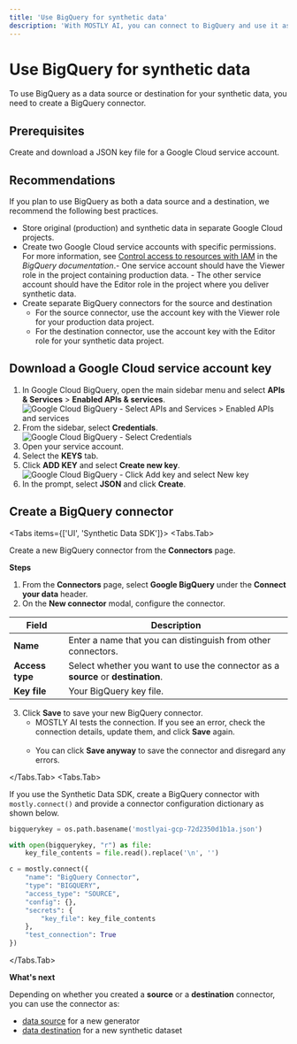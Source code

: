 ```yaml
---
title: 'Use BigQuery for synthetic data'
description: 'With MOSTLY AI, you can connect to BigQuery and use it as a data source or destination for your synthetic data.'
---
```



# Use BigQuery for synthetic data

To use BigQuery as a data source or destination for your synthetic data, you need to create a BigQuery connector.

## Prerequisites

Create and download a JSON key file for a Google Cloud service account.

## Recommendations

If you plan to use BigQuery as both a data source and a destination, we recommend the following best practices.

- Store original (production) and synthetic data in separate Google Cloud projects.
- Create two Google Cloud service accounts with specific permissions.
  <Callout>For more information, see [Control access to resources with IAM](https://cloud.google.com/bigquery/docs/control-access-to-resources-iam) in the _BigQuery documentation_.</Callout>- One service account should have the Viewer role in the project containing production data. - The other service account should have the Editor role in the project where you deliver synthetic data.
- Create separate BigQuery connectors for the source and destination
  - For the source connector, use the account key with the Viewer role for your production data project.
  - For the destination connector, use the account key with the Editor role for your synthetic data project.

## Download a Google Cloud service account key

1. In Google Cloud BigQuery, open the main sidebar menu and select **APIs & Services** > **Enabled APIs & services**.
   <Image src="/docimages/connectors/bigquery/bigquery-apis-services.webp" alt="Google Cloud BigQuery - Select APIs and Services > Enabled APIs and services" width={350} height={500} />
2. From the sidebar, select **Credentials**.
   <Image src="/docimages/connectors/bigquery/bigquery-sidebar-select-credentials.webp" alt="Google Cloud BigQuery - Select Credentials" width={175} height={500} />
3. Open your service account.
4. Select the **KEYS** tab.
5. Click **ADD KEY** and select **Create new key**.
   <Image src="/docimages/connectors/bigquery/bigquery-click-add-key-select-new-key.webp" alt="Google Cloud BigQuery - Click Add key and select New key" width={350} height={500} />
6. In the prompt, select **JSON** and click **Create**.

## Create a BigQuery connector

<Tabs items={['UI', 'Synthetic Data SDK']}>
<Tabs.Tab>

Create a new BigQuery connector from the **Connectors** page.

**Steps**

1.  From the **Connectors** page, select **Google BigQuery** under the **Connect your data** header.
2.  On the **New connector** modal, configure the connector.

| Field           | Description                                                                      |
| --------------- | -------------------------------------------------------------------------------- |
| **Name**        | Enter a name that you can distinguish from other connectors.                     |
| **Access type** | Select whether you want to use the connector as a **source** or **destination**. |
| **Key file**    | Your BigQuery key file.                                                          |

3.  Click **Save** to save your new BigQuery connector.
    - MOSTLY AI tests the connection. If you see an error, check the connection details, update them, and click **Save** again.<br /><br />
    - You can click **Save anyway** to save the connector and disregard any errors.

</Tabs.Tab>
<Tabs.Tab>

If you use the Synthetic Data SDK, create a BigQuery connector with `mostly.connect()` and provide a connector configuration dictionary as shown below.

```python copy filename="python"
bigquerykey = os.path.basename('mostlyai-gcp-72d2350d1b1a.json')

with open(bigquerykey, "r") as file:
    key_file_contents = file.read().replace('\n', '')

c = mostly.connect({
    "name": "BigQuery Connector",
    "type": "BIGQUERY",
    "access_type": "SOURCE",
    "config": {},
    "secrets": {
        "key_file": key_file_contents
    },
    "test_connection": True
})
```

</Tabs.Tab>
</Tabs>

**What's next**

Depending on whether you created a **source** or a **destination** connector, you can use the connector as:

- [data source](../use/data-source) for a new generator
- [data destination](../use/data-destination) for a new synthetic dataset
